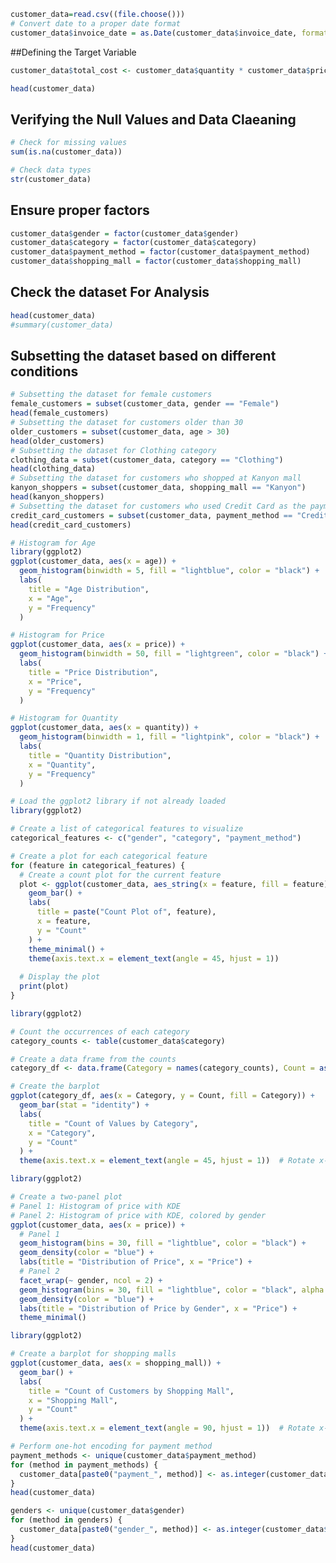 ```r
customer_data=read.csv((file.choose()))
# Convert date to a proper date format
customer_data$invoice_date = as.Date(customer_data$invoice_date, format = "%d/%m/%Y")
```

##Defining the Target Variable

```r

customer_data$total_cost <- customer_data$quantity * customer_data$price

head(customer_data)
```

## Verifying the Null Values and Data Claeaning

```r
# Check for missing values
sum(is.na(customer_data))
```

```r
# Check data types
str(customer_data)
```

## Ensure proper factors

```r

customer_data$gender = factor(customer_data$gender)
customer_data$category = factor(customer_data$category)
customer_data$payment_method = factor(customer_data$payment_method)
customer_data$shopping_mall = factor(customer_data$shopping_mall)


```

## Check the dataset For Analysis

```r

head(customer_data)
#summary(customer_data)
```

## Subsetting the dataset based on different conditions

```r


# Subsetting the dataset for female customers
female_customers = subset(customer_data, gender == "Female")
head(female_customers)
# Subsetting the dataset for customers older than 30
older_customers = subset(customer_data, age > 30)
head(older_customers)
# Subsetting the dataset for Clothing category
clothing_data = subset(customer_data, category == "Clothing")
head(clothing_data)
# Subsetting the dataset for customers who shopped at Kanyon mall
kanyon_shoppers = subset(customer_data, shopping_mall == "Kanyon")
head(kanyon_shoppers)
# Subsetting the dataset for customers who used Credit Card as the payment method
credit_card_customers = subset(customer_data, payment_method == "Credit Card")
head(credit_card_customers)
```
```r
# Histogram for Age
library(ggplot2)
ggplot(customer_data, aes(x = age)) +
  geom_histogram(binwidth = 5, fill = "lightblue", color = "black") +
  labs(
    title = "Age Distribution",
    x = "Age",
    y = "Frequency"
  )

# Histogram for Price
ggplot(customer_data, aes(x = price)) +
  geom_histogram(binwidth = 50, fill = "lightgreen", color = "black") +
  labs(
    title = "Price Distribution",
    x = "Price",
    y = "Frequency"
  )

# Histogram for Quantity
ggplot(customer_data, aes(x = quantity)) +
  geom_histogram(binwidth = 1, fill = "lightpink", color = "black") +
  labs(
    title = "Quantity Distribution",
    x = "Quantity",
    y = "Frequency"
  )

```

```r
# Load the ggplot2 library if not already loaded
library(ggplot2)

# Create a list of categorical features to visualize
categorical_features <- c("gender", "category", "payment_method")

# Create a plot for each categorical feature
for (feature in categorical_features) {
  # Create a count plot for the current feature
  plot <- ggplot(customer_data, aes_string(x = feature, fill = feature)) +
    geom_bar() +
    labs(
      title = paste("Count Plot of", feature),
      x = feature,
      y = "Count"
    ) +
    theme_minimal() +
    theme(axis.text.x = element_text(angle = 45, hjust = 1))
  
  # Display the plot
  print(plot)
}
```

```r
library(ggplot2)

# Count the occurrences of each category
category_counts <- table(customer_data$category)

# Create a data frame from the counts
category_df <- data.frame(Category = names(category_counts), Count = as.numeric(category_counts))

# Create the barplot
ggplot(category_df, aes(x = Category, y = Count, fill = Category)) +
  geom_bar(stat = "identity") +
  labs(
    title = "Count of Values by Category",
    x = "Category",
    y = "Count"
  ) +
  theme(axis.text.x = element_text(angle = 45, hjust = 1))  # Rotate x-axis labels for better readability

```

```r
library(ggplot2)

# Create a two-panel plot
# Panel 1: Histogram of price with KDE
# Panel 2: Histogram of price with KDE, colored by gender
ggplot(customer_data, aes(x = price)) +
  # Panel 1
  geom_histogram(bins = 30, fill = "lightblue", color = "black") +
  geom_density(color = "blue") +
  labs(title = "Distribution of Price", x = "Price") +
  # Panel 2
  facet_wrap(~ gender, ncol = 2) +
  geom_histogram(bins = 30, fill = "lightblue", color = "black", alpha = 0.5) +
  geom_density(color = "blue") +
  labs(title = "Distribution of Price by Gender", x = "Price") +
  theme_minimal()

```

```r
library(ggplot2)

# Create a barplot for shopping malls
ggplot(customer_data, aes(x = shopping_mall)) +
  geom_bar() +
  labs(
    title = "Count of Customers by Shopping Mall",
    x = "Shopping Mall",
    y = "Count"
  ) +
  theme(axis.text.x = element_text(angle = 90, hjust = 1))  # Rotate x-axis labels for better readability

```

```r
# Perform one-hot encoding for payment method
payment_methods <- unique(customer_data$payment_method)
for (method in payment_methods) {
  customer_data[paste0("payment_", method)] <- as.integer(customer_data$payment_method == method)
}
head(customer_data)
```
```r
genders <- unique(customer_data$gender)
for (method in genders) {
  customer_data[paste0("gender_", method)] <- as.integer(customer_data$gender == method)
}
head(customer_data)
```

